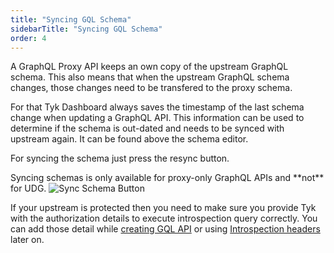 ```yaml
---
title: "Syncing GQL Schema"
sidebarTitle: "Syncing GQL Schema"
order: 4
---
```


A GraphQL Proxy API keeps an own copy of the upstream GraphQL schema. This also means that when the upstream GraphQL schema changes, those changes need to be transfered to the proxy schema.

For that Tyk Dashboard always saves the timestamp of the last schema change when updating a GraphQL API. This information can be used to determine if the schema is out-dated and needs to be synced with upstream again. It can be found above the schema editor.

For syncing the schema just press the resync button.


<Note>
Syncing schemas is only available for proxy-only GraphQL APIs and **not** for UDG.
</Note>


 <img src="/img/dashboard/graphql/schema_sync.png" alt="Sync Schema Button" />

 If your upstream is protected then you need to make sure you provide Tyk with the authorization details to execute introspection query correctly. You can add those detail while [creating GQL API](/5.6/graphql/introspection#introspection-for-protected-upstreams) or using [Introspection headers](/5.6/graphql/gql-headers#introspection-headers) later on.